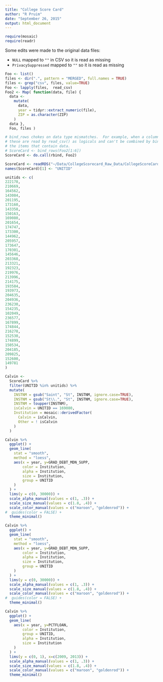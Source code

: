 ```yaml
---
title: "College Score Card"
author: "R Pruim"
date: "September 26, 2015"
output: html_document
---
```


```r
require(mosaic)
require(readr)
```

Some edits were made to the original data files:

  * `NULL` mapped to `""` in CSV so it is read as missing
  * `PrivacySuppressed` mapped to `""` so it is read as missing
  
```r
Foo <- list()
files <- dir(".", pattern = "MERGED", full.names = TRUE)
files <- grep("csv", files, value=TRUE)
Foo <- lapply(files,  read_csv)
Foo2 <- Map( function(data, file) { 
  data <- 
    mutate(
      data,
      year = tidyr::extract_numeric(file),
      ZIP = as.character(ZIP)
    )
  data }, 
  Foo, files )
```

```r
# bind_rows chokes on data type mismatches.  For example, when a column has all missing values
# these are read by read_csv() as logicals and can't be combined by bind_rows() with
# the items that contain data.
# ScoreCard <- bind_rows(Foo2[1:6])
ScoreCard <- do.call(rbind, Foo2)
```

```r
ScoreCard <- readRDS("~/Data/CollegeScorecard_Raw_Data/CollegeScoreCardAll.rds")
names(ScoreCard)[1] <- "UNITID"
```

```r
unitids <- c(
222178,
210669,
164562,
143084,
201195,
173160,
143358,
150163,
169080,
201654,
174747,
173300,
144962,
205957,
173647,
170301,
145646,
203368,
213321,
192323,
219976,
213996,
214175,
193584,
193973,
204635,
204936,
236230,
154235,
102049,
236577,
167899,
174844,
216278,
152530,
174899,
150534,
204185,
209825,
152600,
149781
)

Calvin <- 
  ScoreCard %>% 
  filter(UNITID %in% unitids) %>%
  mutate(
    INSTNM = gsub("Saint", "St", INSTNM, ignore.case=TRUE),
    INSTNM = gsub("St\\.", "St", INSTNM, ignore.case=TRUE),
    INSTNM = toupper(INSTNM),
    isCalvin = UNITID == 169080,
    Institution = mosaic::derivedFactor(
      Calvin = isCalvin,
      Other = ! isCalvin
    )
  ) 
```


```r
Calvin %>% 
  ggplot() +
  geom_line( 
    stat = "smooth",
    method = "loess",
    aes(x = year, y=GRAD_DEBT_MDN_SUPP, 
        color = Institution, 
        alpha = Institution,
        size = Institution,
        group = UNITID
    )
  ) +
  lims(y = c(0, 30000)) +
  scale_alpha_manual(values = c(1, .3)) +
  scale_size_manual(values = c(1.8, .4)) +
  scale_color_manual(values = c("maroon", "goldenrod")) +
#  guides(color = FALSE) +
  theme_minimal()
```


```r
Calvin %>% 
  ggplot() +
  geom_line( 
    stat = "smooth",
    method = "loess",
    aes(x = year, y=GRAD_DEBT_MDN_SUPP, 
        color = Institution, 
        alpha = Institution,
        size = Institution,
        group = UNITID
    )
  ) +
  lims(y = c(0, 30000)) +
  scale_alpha_manual(values = c(1, .3)) +
  scale_size_manual(values = c(1.8, .4)) +
  scale_color_manual(values = c("maroon", "goldenrod")) +
#  guides(color = FALSE) +
  theme_minimal()
```

```r
Calvin %>% 
  ggplot() +
  geom_line( 
    aes(x = year, y=PCTFLOAN, 
        color = Institution, 
        group = UNITID, 
        alpha = Institution,
        size = Institution
    )
  ) +
  lims(y = c(0, 1), x=c(2009, 2013)) +
  scale_alpha_manual(values = c(1, .3)) +
  scale_size_manual(values = c(1.8, .4)) +
  scale_color_manual(values = c("maroon", "goldenrod")) +
  theme_minimal()
```
    
